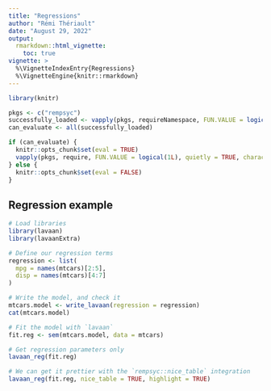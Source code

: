 ```yaml
---
title: "Regressions"
author: "Rémi Thériault"
date: "August 29, 2022"
output:
  rmarkdown::html_vignette:
    toc: true
vignette: >
  %\VignetteIndexEntry{Regressions}
  %\VignetteEngine{knitr::rmarkdown}
---
```


```r
library(knitr)

pkgs <- c("rempsyc")
successfully_loaded <- vapply(pkgs, requireNamespace, FUN.VALUE = logical(1L), quietly = TRUE)
can_evaluate <- all(successfully_loaded)

if (can_evaluate) {
  knitr::opts_chunk$set(eval = TRUE)
  vapply(pkgs, require, FUN.VALUE = logical(1L), quietly = TRUE, character.only = TRUE)
} else {
  knitr::opts_chunk$set(eval = FALSE)
}
```


## Regression example

```r
# Load libraries
library(lavaan)
library(lavaanExtra)

# Define our regression terms
regression <- list(
  mpg = names(mtcars)[2:5],
  disp = names(mtcars)[4:7]
)

# Write the model, and check it
mtcars.model <- write_lavaan(regression = regression)
cat(mtcars.model)

# Fit the model with `lavaan`
fit.reg <- sem(mtcars.model, data = mtcars)

# Get regression parameters only
lavaan_reg(fit.reg)

# We can get it prettier with the `rempsyc::nice_table` integration
lavaan_reg(fit.reg, nice_table = TRUE, highlight = TRUE)
```
